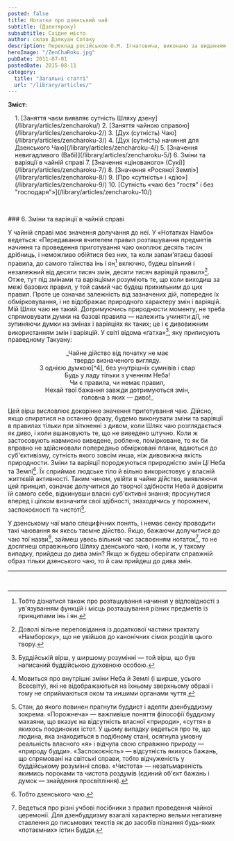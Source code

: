 ```yaml
---
posted: false
title: Нотатки про дзенський чай
subtitle: (Дзентяроку)
subsubtitle: Східне місто
author: склав Дзякуан Сотаку
description: Переклад російською О.М. Ігнатовича, виконано за виданням «Тядо котен дзенсю» («Повна збірка класичних трактатів Шляху Чаю»)
heroImage: "/ZenChaRoku.jpg"
pubDate: 2011-07-01
postedDate: 2015-08-11
category: 
  title: "Загальні статті"
  url: "/library/articles/"
---
```


**Зміст:**
<section style="padding-left: 1rem;">
1. [Заняття чаєм виявляє сутність Шляху дзену](/library/articles/zencharoku/)
2. [Заняття чайною справою](/library/articles/zencharoku-2/)
3. [Дух (сутність) Чаю](/library/articles/zencharoku-3/)
4. [Дух (сутність) начиння для Дзенського Чаю](/library/articles/zencharoku-4/)
5. [Значення невигадливого (Вабі)](/library/articles/zencharoku-5/)
6. Зміни та варіяції в чайній справі
7. [Значення «цінованого» (Сукі)](/library/articles/zencharoku-7/)
8. [Значення «Росяної Землі»](/library/articles/zencharoku-8/)
9. [Про «сутність» і «дію»](/library/articles/zencharoku-9/)
10. [Сутність «чаю без "гостя" і без "господаря"»](/library/articles/zencharoku-10/)
</section>

<p>&nbsp;</p>
### 6. Зміни та варіяції в чайній справі

У чайній справі має значення долучання до неї. У «Нотатках Намбо» ведеться: «Передавання вчителем правил розташування предметів начиння та проведення приготування чаю охоплює десять тисяч дрібниць, і неможливо обійтися без них, та коли запам'ятаєш базові правила, до самого таїнства інь і ян[^1] включно, будеш вільний і незалежний від десяти тисяч змін, десяти тисяч варіяцій правил»[^2]. Отже, тут під змінами та варіяціями розуміють те, що коли виходиш за межі базових правил, у той самий час будеш прихильним до цих правил. Проте це означає залежність від зазначених дій, попереднє їх обмірковування, і не відображає природного характеру змін і варіяцій. Мій Шлях чаю не такий. Дотримуючись природности моменту, не треба спрямовувати думки на базові правила — належить учиняти дії, не зупиняючи думки на змінах і варіяціях як таких; це і є дивовижним використанням змін і варіяцій. У світі відома «ґатха»[^3], яку приписують праведному Такуану:


<p align="center">_Чайне дійство від початку не має<br />твердо визначеного вигляду.<br />З однією думкою[^4], без унутрішніх сумнівів і свар<br />Будь у ладу тільки з ученням Неба!<br />Чи є правила, чи немає правил,<br />Нехай твої бажання завжди дотримуються змін,<br />головна з яких — диво!_</p>


Цей вірш висловлює докорінне значення приготування чаю. Дійсно, якщо спиратися на останню фразу, будемо виконувати зміни та варіяції в правилах тільки при зіткненні з дивом, коли Шлях чаю розглядається як диво, і коли вшановують те, що не виведено штучно. Коли ж застосовують навмисно виведене, роблене, помірковане, то як би вправно не здійснювали попередньо обмірковані плани, вдаються до суб'єктивізму, сутність якого зовсім инша, ніж дивовижна якість природности. Зміни та варіяції породжуються природністю змін _Ці_ Неба та Землі[^5]. Їх сприймає людське тіло й вільно використовує у власній життєвій активності. Таким чином, увійти в чайне дійство, виявляючи цей принцип, означає долучитися до творчої здібности Неба й довірити їй самого себе, відкинувши власні суб'єктивні знання; просунутися вперед і цілком визначити свої здібності, знаходячись у порожнечі, заспокоєності та чистоті[^6].

У дзенському чаї мало специфічних понять, і немає сенсу проводити такі чаювання як якесь таємне дійство. Якщо, бажаючи долучитися до чаю тої назви[^7], займеш увесь вільний час засвоєнням нотаток[^8], то не досягнеш справжнього Шляху дзенського чаю, і коли ж, у такому випадку, прийдеш до дива змін? Якщо ж будеш оберігати справжній образ тільки дзенського чаю, то й сам прийдеш до дива змін.

---


[^1]: Тобто дізнатися також про розташування начиння у відповідності з ув'язуванням функцій і місць розташування різних предметів із принципами інь і ян.

[^2]: Доволі вільне переповідання із додаткової частини трактату «Намбороку», що не увійшов до канонічних сімох розділів цього твору.

[^3]: Буддійській вірш, у ширшому розумінні — той вірш, що був написаний буддійською духовною особою.

[^4]: Тобто без «розкидання» думок по різних об'єктах, а із зосередженням їх на чайному дійстві.

[^5]: Мовиться про внутрішні зміни Неба й Землі (і ширше, усього Всесвіту), які не відображаються на їхньому зверхньому образі і тому не сприймаються оком та иншими органами чуття.

[^6]: Стан, до якого повинен прагнути буддист і адепти дзенбуддизму зокрема. «Порожнеча» — важливіше поняття філософії буддизму махаяни, що вказує на відсутність власної «природи», «суття» в якихось поодиноких істот. У цьому випадку ведеться про те, що людина, яка знаходиться в подібному стані, осягнула умовну реальність власного «я» і відчула свою справжню природу — «природу будди». «Заспокоєність» — відсутність якихось бажань, що спрямовані на світські справи, тобто відчуженість у буддійському розумінні слова. «Чистота» — незатьмареність якимись пороками та чистота роздумів (єдиний об'єкт бажань і думок — знайдення просвітління).

[^7]: Тобто дзенського чаю.

[^8]: Ведеться про різні учбові посібники з правил проведення чайної церемонії. Для дзенбуддизму взагалі характерно вельми негативне ставлення до письмових текстів як до засобів пізнання будь-яких «потаємних» істин Будди.

<p>&nbsp;</p>